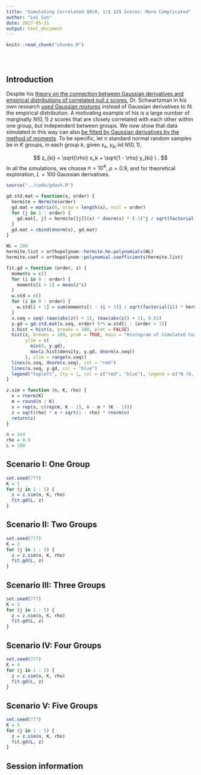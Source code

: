 ```yaml
---
title: "Simulating Correlated $N(0, 1)$ $Z$ Scores: More Complicated"
author: "Lei Sun"
date: 2017-05-31
output: html_document
---
```


<!-- The file analysis/chunks.R contains chunks that define default settings
shared across the workflowr files. -->
```r
knitr::read_chunk("chunks.R")
```

<!-- Update knitr chunk options -->
```r
```

<!-- Insert the date the file was last updated -->
```r
```

<!-- Insert the code version (Git commit SHA1) if Git repository exists and R
 package git2r is installed -->
```r
```

<!-- Add your analysis here -->

## Introduction

Despite his [theory on the connection between Gaussian derivatives and empirical distributions of correlated null $z$ scores](http://amstat.tandfonline.com/doi/abs/10.1198/jasa.2010.tm10237), Dr. Schwartzman in his own research [used Gaussian mixtures](http://amstat.tandfonline.com/doi/abs/10.1080/01621459.2014.958156) instead of Gaussian derivatives to fit the empirical distribution.  A motivating example of his is a large number of marginally $N\left(0, 1\right)$ $z$ scores that are closely correlated with each other within one group, but independent between groups.  We now show that data simulated in this way can also [be fitted by Gaussian derivatives by the method of moments](simulated_correlated_null.html#fitting).  To be specific, let $n$ standard normal random samples be in $K$ groups, in each group $k$, given $x_k$, $y_{ki}$ iid $N\left(0, 1\right)$,

$$
z_{ki} = \sqrt{\rho} x_k + \sqrt{1 - \rho} y_{ki} \ .
$$
In all the simulations, we choose $n = 10^4$, $\rho = 0.9$, and for theoretical exploration, $L = 100$ Gaussian derivatives.

```r
source("../code/gdash.R")

gd.std.mat = function(x, order) {
  hermite = Hermite(order)
  gd.mat = matrix(0, nrow = length(x), ncol = order)
  for (j in 1 : order) {
    gd.mat[, j] = hermite[[j]](x) * dnorm(x) * (-1)^j / sqrt(factorial(j))
  }
  gd.mat = cbind(dnorm(x), gd.mat)
}

WL = 100
hermite.list = orthopolynom::hermite.he.polynomials(WL)
hermite.coef = orthopolynom::polynomial.coefficients(hermite.list)

fit.gd = function (order, z) {
  moments = c()
  for (i in 0 : order) {
    moments[i + 1] = mean(z^i)
  }
  w.std = c()
  for (i in 0 : order) {
    w.std[i + 1] = sum(moments[1 : (i + 1)] / sqrt(factorial(i)) * hermite.coef[[i + 1]]) * (-1)^i
  }
  x.seq = seq(-(max(abs(z)) + 1), (max(abs(z)) + 1), 0.01)
  y.gd = gd.std.mat(x.seq, order) %*% w.std[1 : (order + 1)]
  z.hist = hist(z, breaks = 100, plot = FALSE)
  hist(z, breaks = 100, prob = TRUE, main = "Histogram of Simulated Correlated N(0, 1) z Scores", 
       ylim = c(
         min(0, y.gd),
         max(z.hist$density, y.gd, dnorm(x.seq))
       ), xlim = range(x.seq))
  lines(x.seq, dnorm(x.seq), col = "red")
  lines(x.seq, y.gd, col = "blue")
  legend("topleft", lty = 1, col = c("red", "blue"), legend = c("N (0, 1)", paste(order, "Gaussian\nDerivatives")), bty = "n")
}

z.sim = function (n, K, rho) {
  x = rnorm(K)
  m = round(n / K)
  x = rep(x, c(rep(m, K - 1), n - m * (K - 1)))
  z = sqrt(rho) * x + sqrt(1 - rho) * rnorm(n)
  return(z)
}
```

```r
n = 1e4
rho = 0.9
L = 100
```

## Scenario I: One Group

```r
set.seed(777)
K = 1
for (j in 1 : 5) {
  z = z.sim(n, K, rho)
  fit.gd(L, z)
}
```

## Scenario II: Two Groups

```r
set.seed(777)
K = 2
for (j in 1 : 5) {
  z = z.sim(n, K, rho)
  fit.gd(L, z)
}
```

## Scenario III: Three Groups

```r
set.seed(777)
K = 3
for (j in 1 : 5) {
  z = z.sim(n, K, rho)
  fit.gd(L, z)
}
```

## Scenario IV: Four Groups

```r
set.seed(777)
K = 4
for (j in 1 : 5) {
  z = z.sim(n, K, rho)
  fit.gd(L, z)
}
```

## Scenario V: Five Groups

```r
set.seed(777)
K = 5
for (j in 1 : 5) {
  z = z.sim(n, K, rho)
  fit.gd(L, z)
}
```

## Session information

<!-- Insert the session information into the document -->
```r
```
